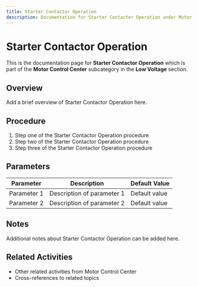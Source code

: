 ```yaml
---
title: Starter Contactor Operation
description: Documentation for Starter Contactor Operation under Motor Control Center in Low Voltage category
---
```


# Starter Contactor Operation

This is the documentation page for **Starter Contactor Operation** which is part of the **Motor Control Center** subcategory in the **Low Voltage** section.

## Overview

Add a brief overview of Starter Contactor Operation here.

## Procedure

1. Step one of the Starter Contactor Operation procedure
2. Step two of the Starter Contactor Operation procedure
3. Step three of the Starter Contactor Operation procedure

## Parameters

| Parameter | Description | Default Value |
|-----------|-------------|---------------|
| Parameter 1 | Description of parameter 1 | Default value |
| Parameter 2 | Description of parameter 2 | Default value |

## Notes

Additional notes about Starter Contactor Operation can be added here.

## Related Activities

- Other related activities from Motor Control Center
- Cross-references to related topics
